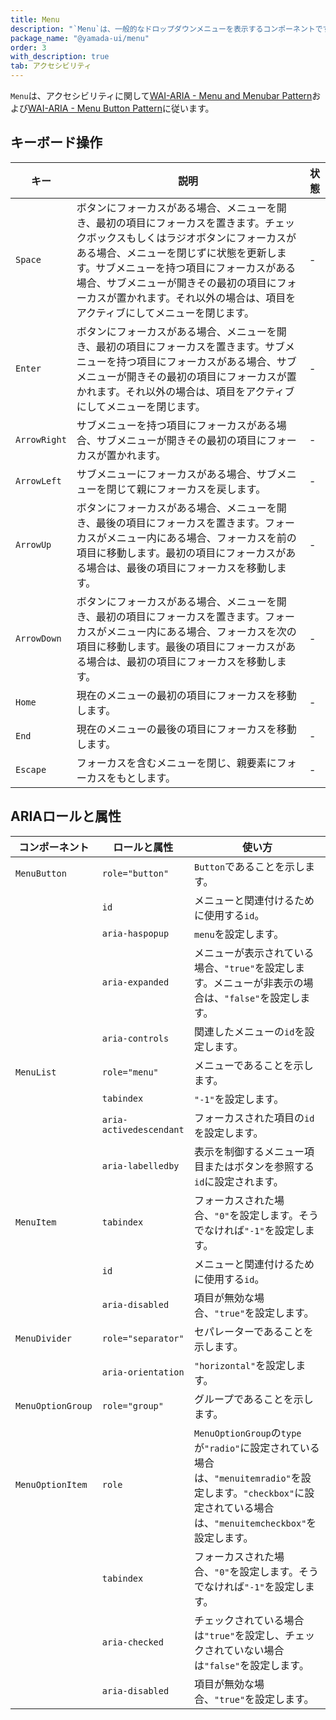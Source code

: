 ```yaml
---
title: Menu
description: "`Menu`は、一般的なドロップダウンメニューを表示するコンポーネントです。"
package_name: "@yamada-ui/menu"
order: 3
with_description: true
tab: アクセシビリティ
---
```


`Menu`は、アクセシビリティに関して[WAI-ARIA - Menu and Menubar Pattern](https://www.w3.org/WAI/ARIA/apg/patterns/menubar/)および[WAI-ARIA - Menu Button Pattern](https://www.w3.org/WAI/ARIA/apg/patterns/menu-button/)に従います。

## キーボード操作

| キー         | 説明                                                                                                                                                                                                                                                                                                                                                 | 状態 |
| ------------ | ---------------------------------------------------------------------------------------------------------------------------------------------------------------------------------------------------------------------------------------------------------------------------------------------------------------------------------------------------- | ---- |
| `Space`      | ボタンにフォーカスがある場合、メニューを開き、最初の項目にフォーカスを置きます。チェックボックスもしくはラジオボタンにフォーカスがある場合、メニューを閉じずに状態を更新します。サブメニューを持つ項目にフォーカスがある場合、サブメニューが開きその最初の項目にフォーカスが置かれます。それ以外の場合は、項目をアクティブにしてメニューを閉じます。 | -    |
| `Enter`      | ボタンにフォーカスがある場合、メニューを開き、最初の項目にフォーカスを置きます。サブメニューを持つ項目にフォーカスがある場合、サブメニューが開きその最初の項目にフォーカスが置かれます。それ以外の場合は、項目をアクティブにしてメニューを閉じます。                                                                                                 | -    |
| `ArrowRight` | サブメニューを持つ項目にフォーカスがある場合、サブメニューが開きその最初の項目にフォーカスが置かれます。                                                                                                                                                                                                                                             | -    |
| `ArrowLeft`  | サブメニューにフォーカスがある場合、サブメニューを閉じて親にフォーカスを戻します。                                                                                                                                                                                                                                                                   | -    |
| `ArrowUp`    | ボタンにフォーカスがある場合、メニューを開き、最後の項目にフォーカスを置きます。フォーカスがメニュー内にある場合、フォーカスを前の項目に移動します。最初の項目にフォーカスがある場合は、最後の項目にフォーカスを移動します。                                                                                                                         | -    |
| `ArrowDown`  | ボタンにフォーカスがある場合、メニューを開き、最初の項目にフォーカスを置きます。フォーカスがメニュー内にある場合、フォーカスを次の項目に移動します。最後の項目にフォーカスがある場合は、最初の項目にフォーカスを移動します。                                                                                                                         | -    |
| `Home`       | 現在のメニューの最初の項目にフォーカスを移動します。                                                                                                                                                                                                                                                                                                 | -    |
| `End`        | 現在のメニューの最後の項目にフォーカスを移動します。                                                                                                                                                                                                                                                                                                 | -    |
| `Escape`     | フォーカスを含むメニューを閉じ、親要素にフォーカスをもとします。                                                                                                                                                                                                                                                                                     | -    |

## ARIAロールと属性

| コンポーネント    | ロールと属性            | 使い方                                                                                                                                                            |
| ----------------- | ----------------------- | ----------------------------------------------------------------------------------------------------------------------------------------------------------------- |
| `MenuButton`      | `role="button"`         | `Button`であることを示します。                                                                                                                                    |
|                   | `id`                    | メニューと関連付けるために使用する`id`。                                                                                                                          |
|                   | `aria-haspopup`         | `menu`を設定します。                                                                                                                                              |
|                   | `aria-expanded`         | メニューが表示されている場合、`"true"`を設定します。メニューが非表示の場合は、`"false"`を設定します。                                                             |
|                   | `aria-controls`         | 関連したメニューの`id`を設定します。                                                                                                                              |
| `MenuList`        | `role="menu"`           | メニューであることを示します。                                                                                                                                    |
|                   | `tabindex`              | `"-1"`を設定します。                                                                                                                                              |
|                   | `aria-activedescendant` | フォーカスされた項目の`id`を設定します。                                                                                                                          |
|                   | `aria-labelledby`       | 表示を制御するメニュー項目またはボタンを参照する`id`に設定されます。                                                                                              |
| `MenuItem`        | `tabindex`              | フォーカスされた場合、`"0"`を設定します。そうでなければ`"-1"`を設定します。                                                                                       |
|                   | `id`                    | メニューと関連付けるために使用する`id`。                                                                                                                          |
|                   | `aria-disabled`         | 項目が無効な場合、`"true"`を設定します。                                                                                                                          |
| `MenuDivider`     | `role="separator"`      | セパレーターであることを示します。                                                                                                                                |
|                   | `aria-orientation`      | `"horizontal"`を設定します。                                                                                                                                      |
| `MenuOptionGroup` | `role="group"`          | グループであることを示します。                                                                                                                                    |
| `MenuOptionItem`  | `role`                  | `MenuOptionGroup`の`type`が`"radio"`に設定されている場合は、`"menuitemradio"`を設定します。`"checkbox"`に設定されている場合は、`"menuitemcheckbox"`を設定します。 |
|                   | `tabindex`              | フォーカスされた場合、`"0"`を設定します。そうでなければ`"-1"`を設定します。                                                                                       |
|                   | `aria-checked`          | チェックされている場合は`"true"`を設定し、チェックされていない場合は`"false"`を設定します。                                                                       |
|                   | `aria-disabled`         | 項目が無効な場合、`"true"`を設定します。                                                                                                                          |
